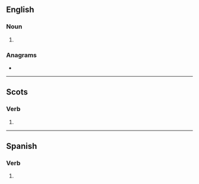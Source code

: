{{also|Meases}}
==English==

===Noun===
{{head|en|noun form}}

# {{plural of|mease|lang=en}}

===Anagrams===
* {{anagrams|en|a=aeemss|Maeses|ameses|sesame}}

----

==Scots==

===Verb===
{{head|sco|verb form}}

# {{sco-third-person singular of|mease}}

----

==Spanish==

===Verb===
{{head|es|verb form}}

# {{es-verb form of|ending=ar|mood=subjunctive|tense=imperfect|sera=se|pers=2|formal=no|number=singular|mear}}